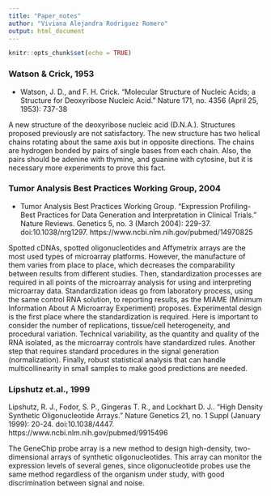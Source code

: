 ```yaml
---
title: "Paper_notes"
author: "Viviana Alejandra Rodriguez Romero"
output: html_document
---
```


```r
knitr::opts_chunk$set(echo = TRUE)
```
### Watson & Crick, 1953

- Watson, J. D., and F. H. Crick. "Molecular Structure of Nucleic Acids;
a Structure for Deoxyribose Nucleic Acid." Nature 171, no. 4356 (April 25,
1953): 737-38

A new structure of the deoxyribose nucleic acid (D.N.A.). Structures proposed previously are not satisfactory. The new structure has two helical chains rotating about the same axis but in opposite directions. The chains are hydrogen bonded by pairs of single bases from each chain. Also, the pairs should be adenine with thymine, and guanine with cytosine, but it is necessary more experiments to prove this fact.     

### Tumor Analysis Best Practices Working Group, 2004

- Tumor Analysis Best Practices Working Group. "Expression Profiling-Best Practices for Data Generation and Interpretation in Clinical Trials." Nature Reviews. Genetics 5, no. 3 (March 2004): 229-37. doi:10.1038/nrg1297. https://www.ncbi.nlm.nih.gov/pubmed/14970825

Spotted cDNAs, spotted oligonucleotides and Affymetrix arrays are the most used types of microarray platforms. However, the manufacture of them varies from place to place, which decreases the comparability between results from different studies.  Then, standardization processes are required in all points of the microarray analysis for using and interpreting microarray data. Standardization ideas go from laboratory process, using the same control RNA solution, to reporting results, as the MIAME (Minimum Information About A  Microarray  Experiment) proposes.
Experimental design is the first place where the standardization is required. Here is important to consider the number of replications, tissue/cell heterogeneity, and procedural variation. Technical variability, as the quantity and quality of the RNA isolated, as the microarray controls have standardized rules.  Another step that requires standard procedures in the signal generation (normalization). Finally, robust statistical analysis that can handle multicollinearity in small samples to make good predictions are needed.

### Lipshutz  et.al., 1999

Lipshutz, R. J., Fodor, S. P., Gingeras T. R., and Lockhart D. J.. "High Density Synthetic Oligonucleotide Arrays." Nature Genetics 21, no. 1 Suppl (January 1999): 20-24. doi:10.1038/4447. https://www.ncbi.nlm.nih.gov/pubmed/9915496 

The GeneChip probe array is a new method to design high-density, two-dimensional arrays of synthetic oligonucleotides. This array can monitor the expression levels of several genes, since oligonucleotide probes use the same method regardless of the organism under study, with good discrimination between signal and noise.

###   


